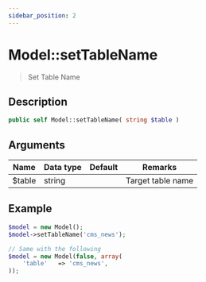 ```yaml
---
sidebar_position: 2
---
```


# Model::setTableName

> Set Table Name


## Description

```php
public self Model::setTableName( string $table )
```


## Arguments

| Name   | Data type | Default | Remarks           |
| ------ | --------- | ------- | ----------------- |
| $table | string    |         | Target table name |


## Example

```php title="Controller"
$model = new Model();
$model->setTableName('cms_news');

// Same with the following
$model = new Model(false, array(
    'table'   => 'cms_news',
));
```